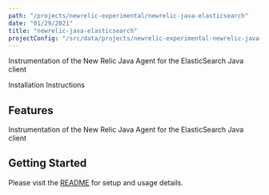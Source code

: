 ```yaml
---
path: "/projects/newrelic-experimental/newrelic-java-elasticsearch"
date: "01/29/2021"
title: "newrelic-java-elasticsearch"
projectConfig: "/src/data/projects/newrelic-experimental-newrelic-java-elasticsearch.json"
---
```


<!-- Imports must occur at the top of the file -->

Instrumentation of the New Relic Java Agent for the ElasticSearch Java client

<Link to="https://github.com/newrelic-experimental/newrelic-java-elasticsearch">Installation Instructions</Link>

## Features

Instrumentation of the New Relic Java Agent for the ElasticSearch Java client

## Getting Started

Please visit the [README](https://github.com/newrelic-experimental/newrelic-java-elasticsearch#readme) for setup and usage details.
